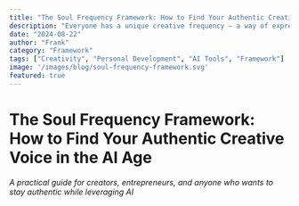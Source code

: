 ```yaml
---
title: "The Soul Frequency Framework: How to Find Your Authentic Creative Voice in the AI Age"
description: "Everyone has a unique creative frequency — a way of expressing that's authentically yours. Here's how to discover yours and use AI to amplify it, not mask it."
date: "2024-08-22"
author: "Frank"
category: "Framework"
tags: ["Creativity", "Personal Development", "AI Tools", "Framework"]
image: '/images/blog/soul-frequency-framework.svg'
featured: true
---
```


# The Soul Frequency Framework: How to Find Your Authentic Creative Voice in the AI Age

*A practical guide for creators, entrepreneurs, and anyone who wants to stay authentic while leveraging AI*

